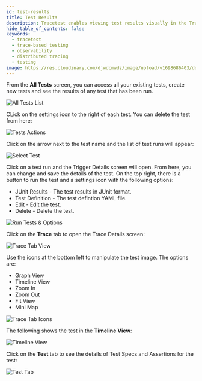 ```yaml
---
id: test-results
title: Test Results
description: Tracetest enables viewing test results visually in the Tracetest Web UI.
hide_table_of_contents: false
keywords:
  - tracetest
  - trace-based testing
  - observability
  - distributed tracing
  - testing
image: https://res.cloudinary.com/djwdcmwdz/image/upload/v1698686403/docs/Blog_Thumbnail_14_rsvkmo.jpg
---
```


From the **All Tests** screen, you can access all your existing tests, create new tests and see the results of any test that has been run.  

![All Tests List](../img/all-tests-list-0.11.png)

CLick on the settings icon to the right of each test. You can delete the test from here:

![Tests Actions](https://res.cloudinary.com/djwdcmwdz/image/upload/v1710422230/docs/tests-actions-0.11_ego0bo-min_kne8wo.png)

Click on the arrow next to the test name and the list of test runs will appear:

![Select Test](../img/select-test-0.11.png)

Click on a test run and the Trigger Details screen will open. From here, you can change and save the details of the test. On the top right, there is a button to run the test and a settings icon with the following options:

- JUnit Results - The test results in JUnit format.
- Test Definition - The test defintion YAML file.
- Edit - Edit the test.
- Delete - Delete the test.

![Run Tests & Options](../img/run-test-and-option-0.11.png)

Click on the **Trace** tab to open the Trace Details screen:

![Trace Tab View](../img/trace-tab-0.11.png)

 Use the icons at the bottom left to manipulate the test image. The options are:

- Graph View
- Timeline View
- Zoom In
- Zoom Out
- Fit View
- Mini Map

![Trace Tab Icons](../img/trace-tab-icons-0.11.png)

The following shows the test in the **Timeline View**:

![Timeline View](../img/timeline-view-0.11.png)

Click on the **Test** tab to see the details of Test Specs and Assertions for the test:

![Test Tab](../img/test-tab-0.11.png)
